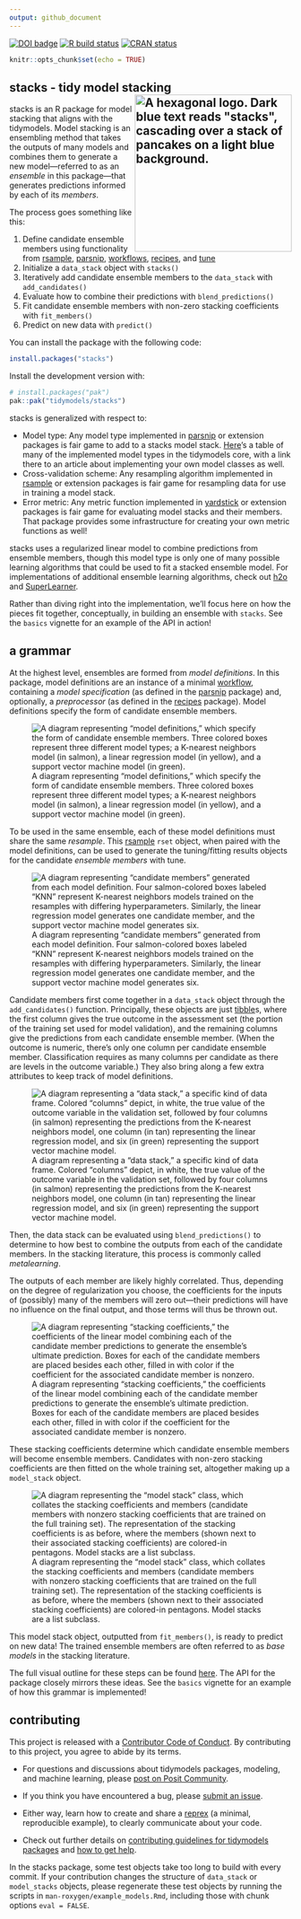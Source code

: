 ```yaml
---
output: github_document
---
```


<!-- badges: start -->
[![DOI badge](https://joss.theoj.org/papers/10.21105/joss.04471/status.svg)](https://doi.org/10.21105/joss.04471)
[![R build status](https://github.com/simonpcouch/stacks/workflows/R-CMD-check/badge.svg)](https://github.com/tidymodels/stacks/actions)
[![CRAN status](https://www.r-pkg.org/badges/version/stacks)](https://CRAN.R-project.org/package=stacks)
<!-- badges: end -->

```r
knitr::opts_chunk$set(echo = TRUE)
```

## stacks - tidy model stacking <a href='https://stacks.tidymodels.org'><img src='man/figures/logo.png' alt = 'A hexagonal logo. Dark blue text reads "stacks", cascading over a stack of pancakes on a light blue background.' align="right" height="280" /></a>

stacks is an R package for model stacking that aligns with the tidymodels. Model stacking is an ensembling method that takes the outputs of many models and combines them to generate a new model—referred to as an _ensemble_ in this package—that generates predictions informed by each of its _members_.

The process goes something like this:

1. Define candidate ensemble members using functionality from [rsample](https://rsample.tidymodels.org/), [parsnip](https://parsnip.tidymodels.org/), [workflows](https://workflows.tidymodels.org/), [recipes](https://recipes.tidymodels.org/), and [tune](https://tune.tidymodels.org/)
2. Initialize a `data_stack` object with `stacks()`  
3. Iteratively add candidate ensemble members to the `data_stack` with `add_candidates()`  
4. Evaluate how to combine their predictions with `blend_predictions()`  
5. Fit candidate ensemble members with non-zero stacking coefficients with `fit_members()`  
6. Predict on new data with `predict()`

You can install the  package with the following code:

```r
install.packages("stacks")
```

Install the development version with:

```r
# install.packages("pak")
pak::pak("tidymodels/stacks")
```

stacks is generalized with respect to:

* Model type: Any model type implemented in [parsnip](https://parsnip.tidymodels.org/) or extension packages is fair game to add to a stacks model stack. [Here](https://www.tidymodels.org/find/parsnip/)'s a table of many of the implemented model types in the tidymodels core, with a link there to an article about implementing your own model classes as well.
* Cross-validation scheme: Any resampling algorithm implemented in [rsample](https://rsample.tidymodels.org/) or extension packages is fair game for resampling data for use in training a model stack.
* Error metric: Any metric function implemented in [yardstick](https://yardstick.tidymodels.org/) or extension packages is fair game for evaluating model stacks and their members. That package provides some infrastructure for creating your own metric functions as well!

stacks uses a regularized linear model to combine predictions from ensemble members, though this model type is only one of many possible learning algorithms that could be used to fit a stacked ensemble model. For implementations of additional ensemble learning algorithms, check out [h2o](https://docs.h2o.ai/h2o/latest-stable/h2o-r/docs/reference/h2o.stackedEnsemble.html) and [SuperLearner](https://CRAN.R-project.org/package=SuperLearner).

Rather than diving right into the implementation, we'll focus here on how the pieces fit together, conceptually, in building an ensemble with `stacks`. See the `basics` vignette for an example of the API in action!

## a grammar

At the highest level, ensembles are formed from _model definitions_. In this package, model definitions are an instance of a minimal [workflow](https://workflows.tidymodels.org/), containing a _model specification_ (as defined in the [parsnip](https://parsnip.tidymodels.org/) package) and, optionally, a _preprocessor_ (as defined in the [recipes](https://recipes.tidymodels.org/) package). Model definitions specify the form of candidate ensemble members.

![A diagram representing "model definitions," which specify the form of candidate ensemble members. Three colored boxes represent three different model types; a K-nearest neighbors model (in salmon), a linear regression model (in yellow), and a support vector machine model (in green).](man/figures/model_defs.png)

To be used in the same ensemble, each of these model definitions must share the same _resample_. This [rsample](https://rsample.tidymodels.org/) `rset` object, when paired with the model definitions, can be used to generate the tuning/fitting results objects for the candidate _ensemble members_ with tune.

![A diagram representing "candidate members" generated from each model definition. Four salmon-colored boxes labeled "KNN" represent K-nearest neighbors models trained on the resamples with differing hyperparameters. Similarly, the linear regression model generates one candidate member, and the support vector machine model generates six.](man/figures/candidates.png)

Candidate members first come together in a `data_stack` object through the `add_candidates()` function. Principally, these objects are just [tibble](https://tibble.tidyverse.org/)s, where the first column gives the true outcome in the assessment set (the portion of the training set used for model validation), and the remaining columns give the predictions from each candidate ensemble member. (When the outcome is numeric, there's only one column per candidate ensemble member. Classification requires as many columns per candidate as there are levels in the outcome variable.) They also bring along a few extra attributes to keep track of model definitions.

![A diagram representing a "data stack," a specific kind of data frame. Colored "columns" depict, in white, the true value of the outcome variable in the validation set, followed by four columns (in salmon) representing the predictions from the K-nearest neighbors model, one column (in tan) representing the linear regression model, and six (in green) representing the support vector machine model.](man/figures/data_stack.png)

Then, the data stack can be evaluated using `blend_predictions()` to determine to how best to combine the outputs from each of the candidate members.  In the stacking literature, this process is commonly called _metalearning_.

The outputs of each member are likely highly correlated. Thus, depending on the degree of regularization you choose, the coefficients for the inputs of (possibly) many of the members will zero out—their predictions will have no influence on the final output, and those terms will thus be thrown out.  

![A diagram representing "stacking coefficients," the coefficients of the linear model combining each of the candidate member predictions to generate the ensemble's ultimate prediction. Boxes for each of the candidate members are placed besides each other, filled in with color if the coefficient for the associated candidate member is nonzero.](man/figures/coefs.png)

These stacking coefficients determine which candidate ensemble members will become ensemble members. Candidates with non-zero stacking coefficients are then fitted on the whole training set, altogether making up a `model_stack` object. 

![A diagram representing the "model stack" class, which collates the stacking coefficients and members (candidate members with nonzero stacking coefficients that are trained on the full training set). The representation of the stacking coefficients is as before, where the members (shown next to their associated stacking coefficients) are colored-in pentagons. Model stacks are a list subclass.](man/figures/class_model_stack.png)

This model stack object, outputted from `fit_members()`, is ready to predict on new data! The trained ensemble members are often referred to as _base models_ in the stacking literature.

The full visual outline for these steps can be found [here](https://github.com/tidymodels/stacks/blob/main/inst/figs/outline.png). The API for the package closely mirrors these ideas. See the `basics` vignette for an example of how this grammar is implemented!

## contributing

This project is released with a [Contributor Code of Conduct](https://github.com/tidymodels/stacks/blob/main/.github/CODE_OF_CONDUCT.md). By contributing to this project, you agree to abide by its terms.

- For questions and discussions about tidymodels packages, modeling, and machine learning, please [post on Posit Community](https://forum.posit.co/new-topic?category_id=15&tags=tidymodels,question).

- If you think you have encountered a bug, please [submit an issue](https://github.com/tidymodels/stacks/issues).

- Either way, learn how to create and share a [reprex](https://reprex.tidyverse.org/articles/learn-reprex.html) (a minimal, reproducible example), to clearly communicate about your code.

- Check out further details on [contributing guidelines for tidymodels packages](https://www.tidymodels.org/contribute/) and [how to get help](https://www.tidymodels.org/help/).

In the stacks package, some test objects take too long to build with every commit. If your contribution changes the structure of `data_stack` or `model_stacks` objects, please regenerate these test objects by running the scripts in `man-roxygen/example_models.Rmd`, including those with chunk options `eval = FALSE`.
